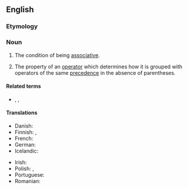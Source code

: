 ==English==

===Etymology===
{{root|en|ine-pro|*sekʷ-|id=follow}}
{{suffix|en|associative|ity}}

===Noun===
{{wikipedia}}
{{en-noun}}

# {{lb|en|algebra}} The condition of being [[associative]].
# {{lb|en|programming}} The property of an [[operator]] which determines how it is grouped with operators of the same [[precedence]] in the absence of parentheses.

====Related terms====
* {{l|en|left-associative}}, {{l|en|right-associative}}, {{l|en|non-associative}}

====Translations====
{{trans-top|condition of being associative}}
* Danish: {{t|da|associativitet|c}}
* Finnish: {{t+|fi|liitännäisyys}}, {{t|fi|assosiatiivisuus}}
* French: {{t+|fr|associativité|f}}
* German: {{t+|de|Assoziativität|f}}
* Icelandic: {{t|is|tengni|f}}
{{trans-mid}}
* Irish: {{t|ga|comhthiomsaitheacht|f}}
* Polish: {{t|pl|[[łączność]] [[działanie|działania]]|f}}, {{t|pl|asocjatywność|f}}
* Portuguese: {{t+|pt|associatividade|f}}
* Romanian: {{t+|ro|asociativitate|f}}
{{trans-bottom}}